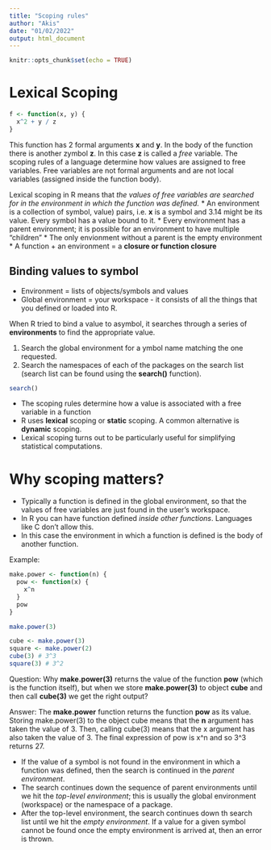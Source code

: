 ```yaml
---
title: "Scoping rules"
author: "Akis"
date: "01/02/2022"
output: html_document
---
```


```r
knitr::opts_chunk$set(echo = TRUE)
```

# Lexical Scoping

```r
f <- function(x, y) {
  x^2 + y / z
}
```

This function has 2 formal arguments **x** and **y**. In the body of the function there is another zymbol **z**. In this case **z** is called a *free* variable. The scoping rules of a language determine how values are assigned to free variables. Free variables are not formal arguments and are not local variables (assigned inside the function body).

Lexical scoping in R means that 
*the values of free variables are searched for in the environment in which the function was defined.*
* An environment is a collection of symbol, value) pairs, i.e. **x** is a symbol and 3.14 might be its value. Every symbol has a value bound to it.
* Every environment has a parent environment; it is possible for an environment to have multiple "children"
* The only envionment without a parent is the empty environment
* A function + an environment = a **closure or function closure**

## Binding values to symbol

* Environment = lists of objects/symbols and values
* Global environment = your workspace - it consists of all the things that you defined or loaded into R.

When R tried to bind a value to asymbol, it searches through a series of **environments** to find the appropriate value.

1. Search the global environment for a ymbol name matching the one requested.
2. Search the namespaces of each of the packages on the search list (search list can be found using the **search()** function).

```r
search()
```

* The scoping rules determine how a value is associated with a free variable in a function
* R uses **lexical** scoping or **static** scoping. A common alternative is **dynamic** scoping.
* Lexical scoping turns out to be particularly useful for simplifying statistical computations.

# Why scoping matters?

* Typically a function is defined in the global environment, so that the values of free variables are just found in the user's workspace.
* In R you can have function defined *inside other functions*. Languages like C don't allow this.
* In this case the environment in which a function is defined is the body of another function.

Example:
```r
make.power <- function(n) {
  pow <- function(x) {
    x^n
  }
  pow
}

make.power(3)

cube <- make.power(3)
square <- make.power(2)
cube(3) # 3^3
square(3) # 3^2
```

Question: Why **make.power(3)** returns the value of the function **pow** (which is the function itself), but when we store **make.power(3)** to object **cube** and then call **cube(3)** we get the right output?

Answer:  The **make.power** function returns the function **pow** as its value. Storing make.power(3) to the object cube means that the **n** argument has taken the value of 3. Then, calling cube(3) means that the x argument has also taken the value of 3. The final expression of pow is x^n and so 3^3 returns 27.


* If the value of a symbol is not found in the environment in which a function was defined, then the search is continued in the *parent environment*.
* The search continues down the sequence of parent environments until we hit the *top-level environment*; this is usually the global environment (workspace) or the namespace of a package.
* After the top-level environment, the search continues down th search list until we hit the *empty environment*. If a value for a given symbol cannot be found once the empty environment is arrived at, then an error is thrown.



